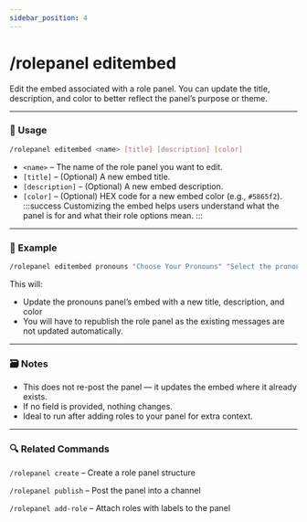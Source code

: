 ```yaml
---
sidebar_position: 4
---
```


# /rolepanel editembed

Edit the embed associated with a role panel. You can update the title, description, and color to better reflect the panel’s purpose or theme.

<hr className="md-divider-gradient" />

### 💬 Usage
```bash
/rolepanel editembed <name> [title] [description] [color]
```
- `<name>` – The name of the role panel you want to edit.
- `[title]` – (Optional) A new embed title.
- `[description]` – (Optional) A new embed description.
- `[color]` – (Optional) HEX code for a new embed color (e.g., `#5865f2`).
:::success
Customizing the embed helps users understand what the panel is for and what their role options mean.
:::

<hr className="md-divider-gradient" />

### 📌 Example
```bash
/rolepanel editembed pronouns "Choose Your Pronouns" "Select the pronouns that best describe you." #ff99cc
```
This will:
- Update the pronouns panel’s embed with a new title, description, and color
- You will have to republish the role panel as the existing messages are not updated automatically.

<hr className="md-divider-gradient" />

### 🗃️ Notes
- This does not re-post the panel — it updates the embed where it already exists.
- If no field is provided, nothing changes.
- Ideal to run after adding roles to your panel for extra context.

<hr className="md-divider-gradient" />

### 🔍 Related Commands
`/rolepanel create` – Create a role panel structure

`/rolepanel publish` – Post the panel into a channel

`/rolepanel add-role` – Attach roles with labels to the panel